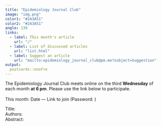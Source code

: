 ```yaml
---
title: "Epidemiology Journal Club"
image: "img.png"
color1: "#2A3A51"
color2: "#2A3A51"
angle: 130
links:
  - label: This month's article
    url: "/"
  - label: List of discussed articles
    url: "list.html"
  - label: Suggest an article
    url: "mailto:epidemiology_journal_club@pm.me?subject=Suggestion"
output:
  postcards::onofre
---
```


The Epidemiology Journal Club meets online on the third **Wednesday** of each month **at 6 pm**.
Please use the link below to participate.
<br></br>
This month: Date &mdash; Link to join (Password: )  

Title:  
Authors:   
Abstract:   
